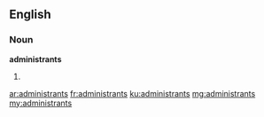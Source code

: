 ==English==

===Noun===
'''administrants'''
# {{plural of|administrant}}

[[ar:administrants]]
[[fr:administrants]]
[[ku:administrants]]
[[mg:administrants]]
[[my:administrants]]
